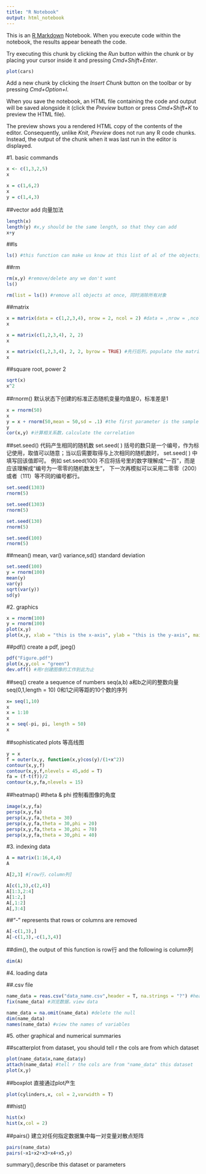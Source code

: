 ```yaml
---
title: "R Notebook"
output: html_notebook
---
```


This is an [R Markdown](http://rmarkdown.rstudio.com) Notebook. When you execute code within the notebook, the results appear beneath the code. 

Try executing this chunk by clicking the *Run* button within the chunk or by placing your cursor inside it and pressing *Cmd+Shift+Enter*. 

```r
plot(cars)
```

Add a new chunk by clicking the *Insert Chunk* button on the toolbar or by pressing *Cmd+Option+I*.

When you save the notebook, an HTML file containing the code and output will be saved alongside it (click the *Preview* button or press *Cmd+Shift+K* to preview the HTML file). 

The preview shows you a rendered HTML copy of the contents of the editor. Consequently, unlike *Knit*, *Preview* does not run any R code chunks. Instead, the output of the chunk when it was last run in the editor is displayed.


#1. basic commands
```r
x <- c(1,3,2,5)
x
```

```r
x = c(1,6,2)
x
y = c(1,4,3)
```

##vector add 向量加法
```r
length(x)
length(y) #x,y should be the same length, so that they can add
x+y
```

##ls
```r
ls() #this function can make us know at this list of al of the objects查看所有的对象列表
```

##rm
```r
rm(x,y) #remove/delete any we don't want
ls()
```

```r
rm(list = ls()) #remove all objects at once, 同时消除所有对象
```

##matrix
```r
x = matrix(data = c(1,2,3,4), nrow = 2, ncol = 2) #data = ,nrow = ,ncol= 均为参数名
x
```

```r
x = matrix(c(1,2,3,4), 2, 2)
x
```

```r
x = matrix(c(1,2,3,4), 2, 2, byrow = TRUE) #先行后列，populate the matrix in order of the rows
x
```

##square root, power 2
```r
sqrt(x)
x^2
```

##rnorm() 
默认状态下创建的标准正态随机变量均值是0，标准差是1
```r
x = rnorm(50)
x
y = x + rnorm(50,mean = 50,sd = .1) #the first parameter is the sample size
y
cor(x,y) #计算相关系数，calculate the correlation
```

##set.seed()
代码产生相同的随机数
set.seed( ) 括号的数只是一个编号，作为标记使用，取值可以随意；当以后需要取得与上次相同的随机数时， set.seed( ) 中填写回该值即可。
例如 set.seed(100) 不应将括号里的数字理解成“一百”，而是应该理解成“编号为一零零的随机数发生”， 下一次再模拟可以采用二零零（200）或者（111）等不同的编号都行。
```r
set.seed(1303)
rnorm(5)
```


```r
set.seed(1303)
rnorm(5)
```

```r
set.seed(130)
rnorm(5)
```

```r
set.seed(100)
rnorm(5)
```

##mean() mean, var() variance,sd() standard deviation
```r
set.seed(100)
y = rnorm(100)
mean(y)
var(y)
sqrt(var(y))
sd(y)
```

#2. graphics

```r
x = rnorm(100)
y = rnorm(100)
plot(x,y)
plot(x,y, xlab = "this is the x-axis", ylab = "this is the y-axis", main = "plot of x vs y")
```

##pdf() create a pdf, jpeg()
```r
pdf("Figure.pdf")
plot(x,y,col = "green")
dev.off() #用r创建图像的工作到此为止
```

##seq() create a sequence of numbers
seq(a,b) a和b之间的整数向量
seq(0,1,length = 10) 0和1之间等距的10个数的序列
```r
x= seq(1,10)
x
x = 1:10
x
x = seq(-pi, pi, length = 50)
x
```

##sophisticated plots 等高线图
```r
y = x
f = outer(x,y, function(x,y)cos(y)/(1+x^2))
contour(x,y,f)
contour(x,y,f,nlevels = 45,add = T)
fa = (f-t(f))/2
contour(x,y,fa,nlevels = 15)
```

##heatmap() #theta & phi 控制看图像的角度
```r
image(x,y,fa)
persp(x,y,fa)
persp(x,y,fa,theta = 30)
persp(x,y,fa,theta = 30,phi = 20)
persp(x,y,fa,theta = 30,phi = 70)
persp(x,y,fa,theta = 30,phi = 40)
```


#3. indexing data

```r
A = matrix(1:16,4,4)
A
```

```r
A[2,3] #[row行，column列]
```


```r
A[c(1,3),c(2,4)]
A[1:3,2:4]
A[1:2,]
A[,1:2]
A[,3:4]
```

##"-" represents that rows or columns are removed
```r
A[-c(1,3),]
A[-c(1,3),-c(1,3,4)]
```

##dim(), the output of this function is row行 and the following is column列
```r
dim(A)
```

#4. loading data

##.csv file
```r
name_data = reas.csv("data_name.csv",header = T, na.strings = "?") #header=t首行包含变量名称，na.strings 做缺失标记？
fix(name_data) #浏览数据，view data
```

```r
name_data = na.omit(name_data) #delete the null
dim(name_data)
names(name_data) #view the names of variables
```

#5. other graphical and numerical summaries

##scatterplot from dataset, you should tell r the cols are from which dataset
```r
plot(name_data$x,name_data$y)
attach(name_data) #tell r the cols are from "name_data" this dataset
plot(x,y)
```

##boxplot
直接通过plot产生
```r
plot(cylinders,x, col = 2,varwidth = T)
```

##hist()
```r
hist(x)
hist(x,col = 2)
```

##pairs() 建立对任何指定数据集中每一对变量对散点矩阵
```r
pairs(name_data)
pairs(~x1+x2+x3+x4+x5,y)
```

summary(),describe this dataset or parameters




